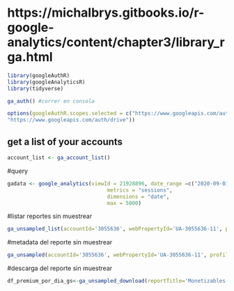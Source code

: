
# https://michalbrys.gitbooks.io/r-google-analytics/content/chapter3/library_rga.html

```r
library(googleAuthR)
library(googleAnalyticsR)
library(tidyverse)
```

```r
ga_auth() #correr en consola
```

```r
options(googleAuthR.scopes.selected = c("https://www.googleapis.com/auth/analytics",
"https://www.googleapis.com/auth/drive"))
```


## get a list of your accounts
```r
account_list <- ga_account_list()
```


#query
```r
gadata <- google_analytics(viewId = 21928896, date_range =c("2020-09-01","2020-09-05"),
                                metrics = "sessions", 
                                dimensions = "date", 
                                max = 5000)
```


#listar reportes sin muestrear
```r
ga_unsampled_list(accountId='3055636', webPropertyId='UA-3055636-11', profileId='21928896') #profileid=viewid
```

#metadata del reporte sin muestrear
```r
ga_unsampled(accountId='3055636', webPropertyId='UA-3055636-11', profileId='21928896', unsampledReportId='-jVmHcZqQB2kInVInjlRAw')
```

#descarga del reporte sin muestrear
```r
df_premium_por_dia_gs<-ga_unsampled_download(reportTitle='Monetizables EC',accountId='3055636', webPropertyId='UA-3055636-11', profileId='21928896', downloadFile = FALSE)
```


